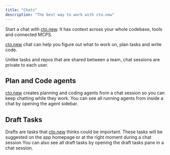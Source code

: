 ```yaml
---
title: "Chats"
description: "The best way to work with cto.new"
---
```


Start a chat with [cto.new](http://cto.new). It has context across your whole codebase, tools and connected MCPS.

[cto.new](http://cto.new) chat can help you figure out what to work on, plan tasks and write code.

Unlike tasks and repos that are shared between a team, chat sessions are private to each user.

## Plan and Code agents

[cto.new](http://cto.new) creates planning and coding agents from a chat session so you can keep chatting while they work. You can see all running agents from inside a chat by opening the agent sidebar.

## Draft Tasks

Drafts are tasks that [cto.new](http://cto.new) thinks could be important. These tasks will be suggested on the app homepage or at the right moment during a chat session You can also see all draft tasks by opening the draft tasks pane in a chat session.